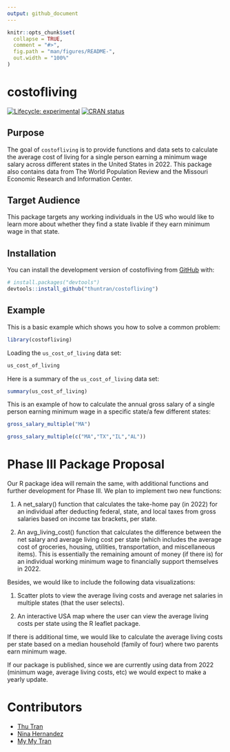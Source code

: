 ```yaml
---
output: github_document
---
```


<!-- README.md is generated from README.Rmd. Please edit that file -->

```r
knitr::opts_chunk$set(
  collapse = TRUE,
  comment = "#>",
  fig.path = "man/figures/README-",
  out.width = "100%"
)
```

# costofliving

<!-- badges: start -->
[![Lifecycle: experimental](https://img.shields.io/badge/lifecycle-experimental-orange.svg)](https://lifecycle.r-lib.org/articles/stages.html#experimental)
[![CRAN status](https://www.r-pkg.org/badges/version/myspotify)](https://CRAN.R-project.org/package=costofliving)
<!-- badges: end -->

## Purpose

The goal of `costofliving` is to provide functions and data sets to calculate the average cost of living for a single person earning a minimum wage salary across different states in the United States in 2022. This package also contains data from The World Population Review and the Missouri Economic Research and Information Center. 

## Target Audience

This package targets any working individuals in the US who would like to learn more about whether they find a state livable if they earn minimum wage in that state.


## Installation

You can install the development version of costofliving from [GitHub](https://github.com/) with:

``` r
# install.packages("devtools")
devtools::install_github("thuntran/costofliving")
```

## Example

This is a basic example which shows you how to solve a common problem:

```r
library(costofliving)
```

Loading the `us_cost_of_living` data set:

```r
us_cost_of_living
```

Here is a summary of the `us_cost_of_living` data set:

```r
summary(us_cost_of_living)
```

This is an example of how to calculate the annual gross salary of a single person earning minimum wage in a specific state/a few different states:

```r
gross_salary_multiple("MA")
```

```r
gross_salary_multiple(c("MA","TX","IL","AL"))
```

# Phase III Package Proposal 

Our R package idea will remain the same, with additional functions and further development for Phase III. We plan to implement two new functions:

  (1) A net_salary() function that calculates the take-home pay (in 2022) for an individual after deducting federal, state, and local taxes from gross salaries based on income tax brackets, per state. 
  
  (2) An avg_living_cost() function that calculates the difference between the net salary and average living cost per state (which includes the average cost of groceries, housing, utilities, transportation, and miscellaneous items). This is essentially the remaining amount of money (if there is) for an individual working minimum wage to financially support themselves in 2022. 
  
  
Besides, we would like to include the following data visualizations:

  (1) Scatter plots to view the average living costs and average net salaries in multiple states (that the user selects).
  
  (2) An interactive USA map where the user can view the average living costs per state using the R leaflet package. 



If there is additional time, we would like to calculate the average living costs per state based on a median household (family of four) where two parents earn minimum wage.


If our package is published, since we are currently using data from 2022 (minimum wage, average living costs, etc) we would expect to make a yearly update. 


# Contributors

- [Thu Tran](https://github.com/thuntran)
- [Nina Hernandez](http://github.com/nhernandez3)
- [My My Tran](http://github.com/puppehmama)

